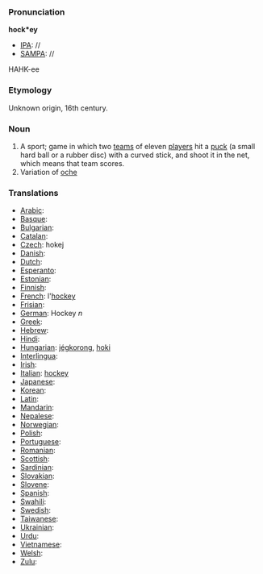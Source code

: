 ===Pronunciation===

'''hock*ey '''
*[[IPA]]: //
*[[SAMPA]]: //
HAHK-ee
===Etymology===
Unknown origin, 16th century.

=== Noun ===

#A sport; game in which two [[team]]s of eleven [[player]]s hit a [[puck]] (a small hard ball or a rubber disc) with a curved stick, and shoot it in the net, which means that team scores.
#Variation of [[oche]]
===Translations===

*[[Arabic]]:
*[[Basque]]:
*[[Bulgarian]]:
*[[Catalan]]:
*[[Czech]]: hokej
*[[Danish]]:
*[[Dutch]]:
*[[Esperanto]]:
*[[Estonian]]:
*[[Finnish]]:
*[[French]]: l'[[hockey]]
*[[Frisian]]:
*[[German]]: Hockey ''n''
*[[Greek]]:
*[[Hebrew]]:
*[[Hindi]]:
*[[Hungarian]]: [[jégkorong]], [[hoki]]
*[[Interlingua]]:
*[[Irish]]:
*[[Italian]]: [[hockey]]
*[[Japanese]]:
*[[Korean]]:
*[[Latin]]:
*[[Mandarin]]:
*[[Nepalese]]:
*[[Norwegian]]:
*[[Polish]]:
*[[Portuguese]]:
*[[Romanian]]:
*[[Scottish]]:
*[[Sardinian]]:
*[[Slovakian]]:
*[[Slovene]]:
*[[Spanish]]:
*[[Swahili]]:
*[[Swedish]]:
*[[Taiwanese]]:
*[[Ukrainian]]:
*[[Urdu]]:
*[[Vietnamese]]:
*[[Welsh]]:
*[[Zulu]]: